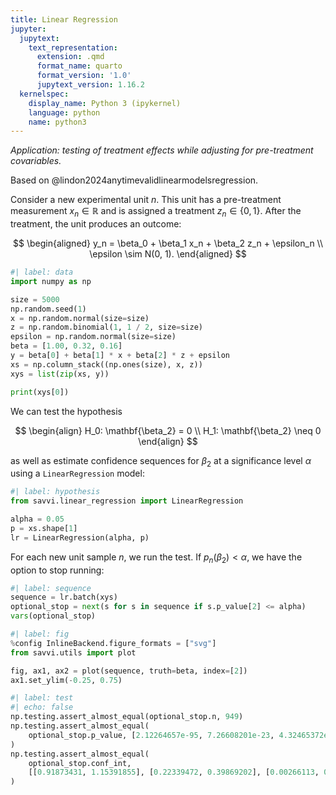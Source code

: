```yaml
---
title: Linear Regression
jupyter:
  jupytext:
    text_representation:
      extension: .qmd
      format_name: quarto
      format_version: '1.0'
      jupytext_version: 1.16.2
  kernelspec:
    display_name: Python 3 (ipykernel)
    language: python
    name: python3
---
```


_Application: testing of treatment effects while adjusting for pre-treatment covariables._ 

Based on @lindon2024anytimevalidlinearmodelsregression.

Consider a new experimental unit $n$. This unit has a pre-treatment measurement $x_n \in \mathbb{R}$ and is assigned a treatment $z_n \in \{0, 1\}$. After the treatment, the unit produces an outcome:

$$
\begin{aligned}
y_n = \beta_0 + \beta_1 x_n + \beta_2 z_n + \epsilon_n \\
\epsilon \sim N(0, 1).
\end{aligned}
$$

```python
#| label: data
import numpy as np

size = 5000
np.random.seed(1)
x = np.random.normal(size=size)
z = np.random.binomial(1, 1 / 2, size=size)
epsilon = np.random.normal(size=size)
beta = [1.00, 0.32, 0.16]
y = beta[0] + beta[1] * x + beta[2] * z + epsilon
xs = np.column_stack((np.ones(size), x, z))
xys = list(zip(xs, y))

print(xys[0])
```

We can test the hypothesis

$$
\begin{align}
H_0: \mathbf{\beta_2} = 0 \\
H_1: \mathbf{\beta_2} \neq 0
\end{align}
$$

as well as estimate confidence sequences for $\beta_2$ at a significance level $\alpha$ using a `LinearRegression` model:

```python
#| label: hypothesis
from savvi.linear_regression import LinearRegression

alpha = 0.05
p = xs.shape[1]
lr = LinearRegression(alpha, p)
```

For each new unit sample $n$, we run the test. If $p_n(\beta_2) < \alpha$, we have the option to stop running:

```python
#| label: sequence
sequence = lr.batch(xys)
optional_stop = next(s for s in sequence if s.p_value[2] <= alpha)
vars(optional_stop)
```

```python
#| label: fig
%config InlineBackend.figure_formats = ["svg"]
from savvi.utils import plot

fig, ax1, ax2 = plot(sequence, truth=beta, index=[2])
ax1.set_ylim(-0.25, 0.75)
```

```python
#| label: test
#| echo: false
np.testing.assert_almost_equal(optional_stop.n, 949)
np.testing.assert_almost_equal(
    optional_stop.p_value, [2.12264657e-95, 7.26608201e-23, 4.32465372e-02]
)
np.testing.assert_almost_equal(
    optional_stop.conf_int,
    [[0.91873431, 1.15391855], [0.22339472, 0.39869202], [0.00266113, 0.37009552]],
)
```
